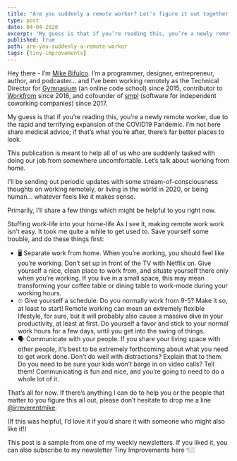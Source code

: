 ```yaml
---
title: "Are you suddenly a remote worker? Let's figure it out together."
type: post
date: 04-04-2020
excerpt: 'My guess is that if you’re reading this, you’re a newly remote worker, due to the rapid and terrifying expansion of the COVID19 Pandemic. I’m not here share medical advice; if that’s what you’re after, there’s far better places to look.'
published: true
path: are-you-suddenly-a-remote-worker
tags: [tiny-improvements]
---
```


Hey there - I’m [Mike Bifulco](https://twitter.com/irreverentmike). I’m a programmer, designer, entrepreneur, author, and podcaster… and I’ve been working remotely as the Technical Director for [Gymnasium](https://thegymnasium.com) (an online code school) since 2015, contributor to [Workfrom](https://workfrom.co) since 2016, and cofounder of [smpl](https://smpl.io) (software for independent coworking companies) since 2017.

My guess is that if you’re reading this, you’re a newly remote worker, due to the rapid and terrifying expansion of the COVID19 Pandemic. I’m not here share medical advice; if that’s what you’re after, there’s far better places to look.

This publication is meant to help all of us who are suddenly tasked with doing our job from somewhere uncomfortable. Let’s talk about working from home.

I’ll be sending out periodic updates with some stream-of-consciousness thoughts on working remotely, or living in the world in 2020, or being human… whatever feels like it makes sense.

Primarily, I’ll share a few things which might be helpful to you right now.

Stuffing work-life into your home-life
As I see it, making remote work work isn’t easy. It took me quite a while to get used to. Save yourself some trouble, and do these things first:

- 🖥 Separate work from home. When you’re working, you should feel like you’re working. Don’t set up in front of the TV with Netflix on. Give yourself a nice, clean place to work from, and situate yourself there only when you’re working. If you live in a small space, this may mean transforming your coffee table or dining table to work-mode during your working hours.
- ⏲ Give yourself a schedule. Do you normally work from 9-5? Make it so, at least to start! Remote working can mean an extremely flexible lifestyle, for sure, but it will probably also cause a massive dive in your productivity, at least at first. Do yourself a favor and stick to your normal work hours for a few days, until you get into the swing of things.
- 🗣 Communicate with your people. If you share your living space with other people, it’s best to be extremely forthcoming about what you need to get work done. Don’t do well with distractions? Explain that to them. Do you need to be sure your kids won’t barge in on video calls? Tell them! Communicating is fun and nice, and you’re going to need to do a whole lot of it.

That’s all for now. If there’s anything I can do to help you or the people that matter to you figure this all out, please don’t hesitate to drop me a line [@irreverentmike](https://twitter.com/irreverentmike).

(If this was helpful, I’d love it if you’d share it with someone who might also like it!)

This post is a sample from one of my weekly newsletters. If you liked it, you can also subscribe to my newsletter Tiny Improvements here 👇🏼
